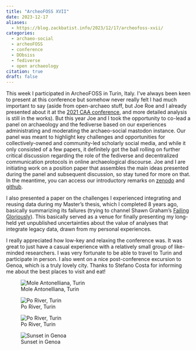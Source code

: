 ```yaml
---
title: "ArcheoFOSS XVII"
date: 2023-12-17
aliases: 
  - https://blog.zackbatist.info/2023/12/17/archeofoss-xvii/
categories: 
  - archaeo-social
  - archeoFOSS
  - conference
  - DObsiss
  - fediverse
  - open archaeology
citation: true
draft: false
---
```


This week I participated in ArcheoFOSS in Turin, Italy. I've always been keen to present at this conference but somehow never really felt I had much important to say (aside from open-archaeo stuff, but Joe Roe and I already presented about it at the [2021 CAA conference](https://github.com/zackbatist/caa2021-openarchaeo), and more detailed analysis is still in the works). But this year Joe and I took the opportunity to co-lead a panel on archaeology and the fediverse based on our experiences administrating and moderating the archaeo-social mastodon instance. Our panel was meant to highlight key challenges and opportunities for collectively-owned and community-led scholarly social media, and while it only consisted of a few papers, it definitely got the ball rolling on further critical discussion regarding the role of the fediverse and decentralized communication protocols in online archaeological discourse. Joe and I are initiating work on a position paper that assembles the main ideas presented during the panel and subsequent discussion, so stay tuned for more on that. In the meantime, you can access our introductory remarks on [zenodo](https://doi.org/10.5281/zenodo.10362684) and [github](https://github.com/archaeo-social/archeofoss23_fediverse).

I also presented a paper on the challenges I experienced integrating and reusing data during my Master's thesis, which I completed 8 years ago, basically summarizing its failures (trying to channel Shawn Graham's [Failing Gloriously](https://doi.org/10.31356/dpb015)). This basically served as a venue for finally presenting my long-held yet unpublished uncertainties about the value of analyses that integrate legacy data, drawn from my personal experiences.

I really appreciated how low-key and relaxing the conference was. It was great to just have a casual experience with a relatively small group of like-minded researchers. I was very fortunate to be able to travel to Turin and participate in person. I also went on a nice post-conference excursion to Genoa, which is a truly lovely city. Thanks to Stefano Costa for informing me about the best places to visit and eat!

![Mole Antonelliana, Turin](IMG_1542-1200x1600.png)

![Po River, Turin](IMG_1556-2048x1536.png)

![Po River, Turin](IMG_1566-2048x1536.png)

![Sunset in Genoa](IMG_1582-2048x975.jpg)
